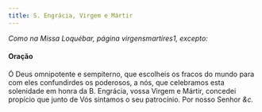 ```yaml
---
title: S. Engrácia, Virgem e Mártir
---
```


<em>Como na Missa Loquébar, página virgensmartires1, excepto:</em>

<h4 class="text-center">Oração</h4>
<div class="container-fluid">
  <div class="row">
    <span class="text-justify"></div>
    <span class="text-justify">
      Ó Deus omnipotente e sempiterno, que escolheis os fracos do mundo para com
      eles confundirdes os poderosos, a nós, que celebramos esta solenidade em
      honra da B. Engrácia, vossa Virgem e Mártir, concedei propício que junto
      de Vós sintamos o seu patrocínio. Por nosso Senhor <em>&c.</em>
    </div>
</div>
